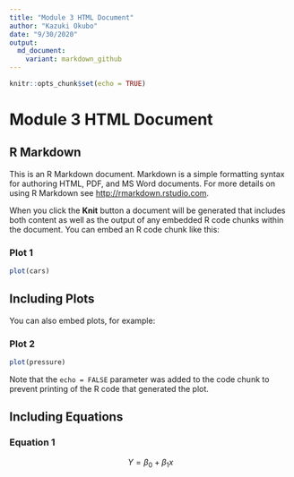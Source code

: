 ```yaml
---
title: "Module 3 HTML Document"
author: "Kazuki Okubo"
date: "9/30/2020"
output:
  md_document:
    variant: markdown_github
---
```


```r
knitr::opts_chunk$set(echo = TRUE)
```

# Module 3 HTML Document

## R Markdown

This is an R Markdown document. Markdown is a simple formatting syntax for authoring HTML, PDF, and MS Word documents. For more details on using R Markdown see <http://rmarkdown.rstudio.com>.

When you click the **Knit** button a document will be generated that includes both content as well as the output of any embedded R code chunks within the document. You can embed an R code chunk like this:

### Plot 1

```r
plot(cars)
```

## Including Plots

You can also embed plots, for example:

### Plot 2

```r
plot(pressure)
```

Note that the `echo = FALSE` parameter was added to the code chunk to prevent printing of the R code that generated the plot.

## Including Equations
### Equation 1
$$ Y = \beta_0 + \beta_1x $$
